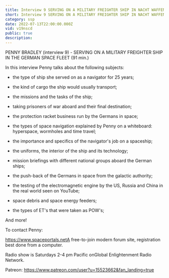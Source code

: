 ```yaml
---
title: Interview 9 SERVING ON A MILITARY FREIGHTER SHIP IN NACHT WAFFEN
short: Interview 9 SERVING ON A MILITARY FREIGHTER SHIP IN NACHT WAFFEN
category: ssp
date: 2022-07-13T22:00:00.000Z
vid: v19nscd
public: true
description:
---
```

PENNY BRADLEY (interview 9) - SERVING ON A MILITARY FREIGHTER SHIP IN THE GERMAN SPACE FLEET (91 min.)

In this interview Penny talks about the following subjects:

- the type of ship she served on as a navigator for 25 years;

- the kind of cargo the ship would usually transport;

- the missions and the tasks of the ship;

- taking prisoners of war aboard and their final destination;

- the protection racket business run by the Germans in space;

- the types of space navigation explained by Penny on a whiteboard: hyperspace, wormholes and time travel;

- the importance and specifics of the navigator's job on a spaceship;

- the uniforms, the interior of the ship and its technology;

- mission briefings with different national groups aboard the German ships;

- the push-back of the Germans in space from the galactic authority;

- the testing of the electromagnetic engine by the US, Russia and China in the real world seen on YouTube;

- space debris and space energy feeders;

- the types of ET's that were taken as POW's;

And more!

To contact Penny:

https://www.spaceportals.net​​​​A free-to-join modern forum site, registration best done from a computer.

Radio show is Saturdays 2-4 pm Pacific onGlobal Enlightenment Radio Network.

Patreon: https://www.patreon.com/user?u=15523662&fan_landing=true
